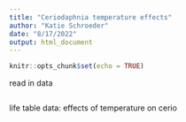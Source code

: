 ```yaml
---
title: "Ceriodaphnia temperature effects"
author: "Katie Schroeder"
date: "8/17/2022"
output: html_document
---
```


```r
knitr::opts_chunk$set(echo = TRUE)
```

read in data
```r

```

life table data: effects of temperature on cerio